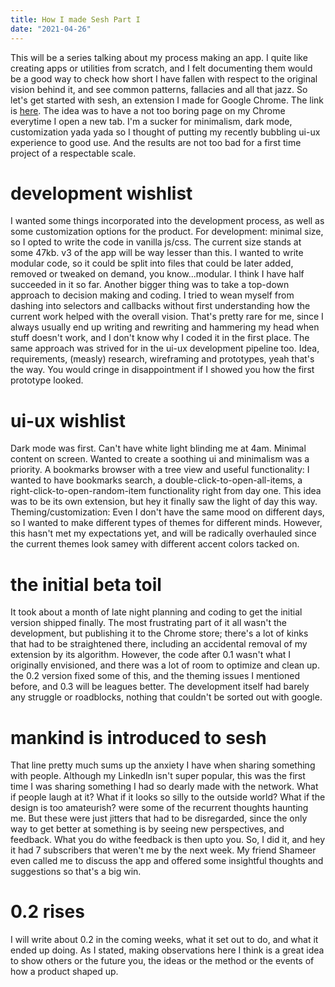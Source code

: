 ```yaml
---
title: How I made Sesh Part I
date: "2021-04-26"
---
```


This will be a series talking about my process making an app.
I quite like creating apps or utilities from scratch, and I felt documenting them would be a good way to check how short I have fallen with respect to the original vision behind it, and see common patterns, fallacies and all that jazz.
So let's get started with sesh, an extension I made for Google Chrome.
The link is [here].
The idea was to have a not too boring page on my Chrome everytime I open a new tab.
I'm a sucker for minimalism, dark mode, customization yada yada so I thought of putting my recently bubbling ui-ux experience to good use. And the results are not too bad for a first time project of a respectable scale.

# development wishlist
I wanted some things incorporated into the development process, as well as some customization options for the product.
For development: minimal size, so I opted to write the code in vanilla js/css. The current size stands at some 47kb. v3 of the app will be way lesser than this. I wanted to write modular code, so it could be split into files that could be later added, removed or tweaked on demand, you know...modular. I think I have half succeeded in it so far.
Another bigger thing was to take a top-down approach to decision making and coding. I tried to wean myself from dashing into selectors and callbacks without first understanding how the current work helped with the overall vision. That's pretty rare for me, since I always usually end up writing and rewriting and hammering my head when stuff doesn't work, and I don't know why I coded it in the first place.
The same approach was strived for in the ui-ux development pipeline too. Idea, requirements, (measly) research, wireframing and prototypes, yeah that's the way. You would cringe in disappointment if I showed you how the first prototype looked.

# ui-ux wishlist
Dark mode was first. Can't have white light blinding me at 4am.
Minimal content on screen. Wanted to create a soothing ui and minimalism was a priority.
A bookmarks browser with a tree view and useful functionality:
I wanted to have bookmarks search, a double-click-to-open-all-items, a right-click-to-open-random-item functionality right from day one. This idea was to be its own extension, but hey it finally saw the light of day this way.
Theming/customization:
Even I don't have the same mood on different days, so I wanted to make different types of themes for different minds. However, this hasn't met my expectations yet, and will be radically overhauled since the current themes look samey with different accent colors tacked on.

# the initial beta toil
It took about a month of late night planning and coding to get the initial version shipped finally. The most frustrating part of it all wasn't the development, but publishing it to the Chrome store; there's a lot of kinks that had to be straightened there, including an accidental removal of my extension by its algorithm.
However, the code after 0.1 wasn't what I originally envisioned, and there was a lot of room to optimize and clean up.
the 0.2 version fixed some of this, and the theming issues I mentioned before, and 0.3 will be leagues better.
The development itself had barely any struggle or roadblocks, nothing that couldn't be sorted out with google.

# mankind is introduced to sesh
That line pretty much sums up the anxiety I have when sharing something with people. Although my LinkedIn isn't super popular, this was the first time I was sharing something I had so dearly made with the network. What if people laugh at it? What if it looks so silly to the outside world? What if the design is too amateurish? were some of the recurrent thoughts haunting me. But these were just jitters that had to be disregarded, since the only way to get better at something is by seeing new perspectives, and feedback. What you do withe feedback is then upto you. So, I did it, and hey it had 7 subscribers that weren't me by the next week.
My friend Shameer even called me to discuss the app and offered some insightful thoughts and suggestions so that's a big win.

# 0.2 rises
I will write about 0.2 in the coming weeks, what it set out to do, and what it ended up doing. As I stated, making observations here I think is a great idea to show others or the future you, the ideas or the method or the events of how a product shaped up.



[here]: https://www.fvrtrp.com/sesh